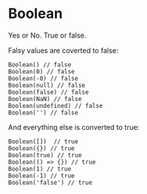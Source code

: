 # Boolean

Yes or No. True or false.

Falsy values are coverted to false:
```JS
Boolean() // false
Boolean(0) // false
Boolean(-0) // false
Boolean(null) // false
Boolean(false) // false
Boolean(NaN) // false
Boolean(undefined) // false
Boolean('') // false
```

And everything else is converted to true:

```JS
Boolean([])  // true
Boolean({}) // true
Boolean(true) // true
Boolean(() => {}) // true
Boolean(1) // true
Boolean(-1) // true
Boolean('false') // true
```